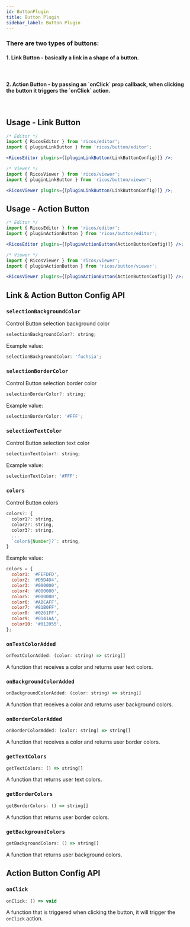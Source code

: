 ```yaml
---
id: ButtonPlugin
title: Button Plugin
sidebar_label: Button Plugin
---
```



<h3>There are two types of buttons:</h3>
<h4>1. Link Button - basically a link in a shape of a button.</h4>
<div className="card">
  <RicosEditorWithMobile
    content={createContent('Add a Link Button to check it out!')}
    placeholder={'Type here!'}
    plugins={[pluginLinkButton()]}
  />
</div>
<br />
<h4>
  2. Action Button - by passing an `onClick` prop callback, when clicking the button it triggers the
  `onClick` action.
</h4>
<div className="card">
  <RicosEditorWithMobile
    content={createContent('Add an Action Button to check it out!')}
    placeholder={'Type here!'}
    plugins={[pluginActionButton()]}
  />
</div>
<br />

## Usage - Link Button

```jsx
/* Editor */
import { RicosEditor } from 'ricos/editor';
import { pluginLinkButton } from 'ricos/button/editor';

<RicosEditor plugins={[pluginLinkButton(LinkButtonConfig)]} />;

/* Viewer */
import { RicosViewer } from 'ricos/viewer';
import { pluginLinkButton } from 'ricos/button/viewer';

<RicosViewer plugins={[pluginLinkButton(LinkButtonConfig)]} />;
```

## Usage - Action Button

```jsx
/* Editor */
import { RicosEditor } from 'ricos/editor';
import { pluginActionButton } from 'ricos/button/editor';

<RicosEditor plugins={[pluginActionButton(ActionButtonConfig)]} />;

/* Viewer */
import { RicosViewer } from 'ricos/viewer';
import { pluginActionButton } from 'ricos/button/viewer';

<RicosViewer plugins={[pluginActionButton(ActionButtonConfig)]} />;
```

## Link & Action Button Config API

### `selectionBackgroundColor`

Control Button selection background color

```jsx
selectionBackgroundColor?: string;
```

Example value:

```jsx
selectionBackgroundColor: 'fuchsia';
```

### `selectionBorderColor`

Control Button selection border color

```jsx
selectionBorderColor?: string;
```

Example value:

```jsx
selectionBorderColor: '#FFF';
```

### `selectionTextColor`

Control Button selection text color

```jsx
selectionTextColor?: string;
```

Example value:

```jsx
selectionTextColor: '#FFF';
```

### `colors`

Control Button colors

```jsx
colors?: {
  color1?: string,
  color2?: string,
  color3?: string,
  ...
  `color${Number}?`: string,
}
```

Example value:

```jsx
colors = {
  color1: '#FEFDFD',
  color2: '#D5D4D4',
  color3: '#000000',
  color4: '#000000',
  color5: '#000000',
  color6: '#ABCAFF',
  color7: '#81B0FF',
  color8: '#0261FF',
  color9: '#0141AA',
  color10: '#012055',
};
```

### `onTextColorAdded`

```jsx
onTextColorAdded: (color: string) => string[]
```

A function that receives a color and returns user text colors.

### `onBackgroundColorAdded`

```jsx
onBackgroundColorAdded: (color: string) => string[]
```

A function that receives a color and returns user background colors.

### `onBorderColorAdded`

```jsx
onBorderColorAdded: (color: string) => string[]
```

A function that receives a color and returns user border colors.

### `getTextColors`

```jsx
getTextColors: () => string[]
```

A function that returns user text colors.

### `getBorderColors`

```jsx
getBorderColors: () => string[]
```

A function that returns user border colors.

### `getBackgroundColors`

```jsx
getBackgroundColors: () => string[]
```

A function that returns user background colors.

## Action Button Config API

### `onClick`

```jsx
onClick: () => void
```

A function that is triggered when clicking the button, it will trigger the `onClick` action.
